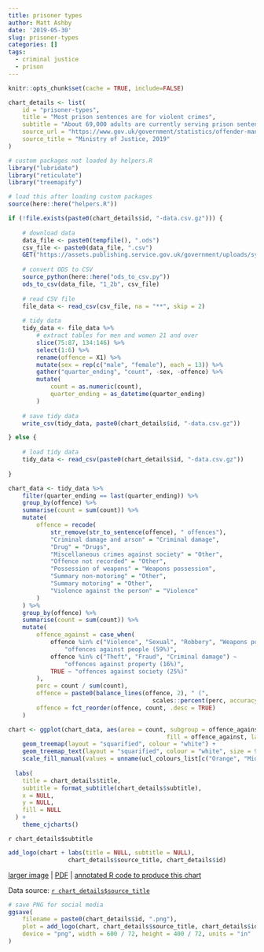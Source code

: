 ```yaml
---
title: prisoner types
author: Matt Ashby
date: '2019-05-30'
slug: prisoner-types
categories: []
tags:
  - criminal justice
  - prison
---
```


```r
knitr::opts_chunk$set(cache = TRUE, include=FALSE)
```

```r
chart_details <- list(
	id = "prisoner-types",
	title = "Most prison sentences are for violent crimes",
	subtitle = "About 69,000 adults are currently serving prison sentences, most of them for violent or sexual offences. However, over 10,000 adults are serving sentences for drug offences, more than for all types of theft combined.",
	source_url = "https://www.gov.uk/government/statistics/offender-management-statistics-quarterly-october-to-december-2018",
	source_title = "Ministry of Justice, 2019"
)
```

```r
# custom packages not loaded by helpers.R
library("lubridate")
library("reticulate")
library("treemapify")

# load this after loading custom packages
source(here::here("helpers.R"))
```

```r
if (!file.exists(paste0(chart_details$id, "-data.csv.gz"))) {
	
	# download data
	data_file <- paste0(tempfile(), ".ods")
	csv_file <- paste0(data_file, ".csv")
	GET("https://assets.publishing.service.gov.uk/government/uploads/system/uploads/attachment_data/file/796904/population-31-march-2019.ods", write_disk(data_file))
	
	# convert ODS to CSV
	source_python(here::here("ods_to_csv.py"))
	ods_to_csv(data_file, "1_2b", csv_file)
	
	# read CSV file
	file_data <- read_csv(csv_file, na = "**", skip = 2)
	
	# tidy data
	tidy_data <- file_data %>% 
		# extract tables for men and women 21 and over
		slice(75:87, 134:146) %>% 
		select(1:6) %>% 
		rename(offence = X1) %>% 
		mutate(sex = rep(c("male", "female"), each = 13)) %>% 
		gather("quarter_ending", "count", -sex, -offence) %>% 
		mutate(
			count = as.numeric(count),
			quarter_ending = as_datetime(quarter_ending)
		)
		
	# save tidy data
	write_csv(tidy_data, paste0(chart_details$id, "-data.csv.gz"))	

} else {
	
	# load tidy data
	tidy_data <- read_csv(paste0(chart_details$id, "-data.csv.gz"))
	
}
```

```r
chart_data <- tidy_data %>% 
	filter(quarter_ending == last(quarter_ending)) %>% 
	group_by(offence) %>% 
	summarise(count = sum(count)) %>% 
	mutate(
		offence = recode(
			str_remove(str_to_sentence(offence), " offences"),
			"Criminal damage and arson" = "Criminal damage", 
			"Drug" = "Drugs",
			"Miscellaneous crimes against society" = "Other",
			"Offence not recorded" = "Other",
			"Possession of weapons" = "Weapons possession",
			"Summary non-motoring" = "Other",
			"Summary motoring" = "Other",
			"Violence against the person" = "Violence"
		)
	) %>% 
	group_by(offence) %>% 
	summarise(count = sum(count)) %>% 
	mutate(
		offence_against = case_when(
			offence %in% c("Violence", "Sexual", "Robbery", "Weapons possession") ~
				"offences against people (59%)",
			offence %in% c("Theft", "Fraud", "Criminal damage") ~ 
				"offences against property (16%)",
			TRUE ~ "offences against society (25%)"
		),
		perc = count / sum(count),
		offence = paste0(balance_lines(offence, 2), " (", 
										 scales::percent(perc, accuracy = 1), ")"),
		offence = fct_reorder(offence, count, .desc = TRUE)
	)
```

```r
chart <- ggplot(chart_data, aes(area = count, subgroup = offence_against, 
											 fill = offence_against, label = offence)) +
	geom_treemap(layout = "squarified", colour = "white") +
	geom_treemap_text(layout = "squarified", colour = "white", size = 9) +
	scale_fill_manual(values = unname(ucl_colours_list[c("Orange", "Mid Blue", 
																											 "Bright Pink")])) +
  labs(
    title = chart_details$title,
    subtitle = format_subtitle(chart_details$subtitle),
    x = NULL,
    y = NULL,
    fill = NULL
  ) +
	theme_cjcharts()
```

`r chart_details$subtitle`

```r
add_logo(chart + labs(title = NULL, subtitle = NULL), 
				 chart_details$source_title, chart_details$id)
```

[larger image](../`r chart_details$id`.png) | [PDF](../`r chart_details$id`.pdf)
| [annotated R code to produce this chart](https://github.com/mpjashby/cj-charts/blob/master/content/`r chart_details$id`.Rmd)

Data source: [`r chart_details$source_title`](`r chart_details$source_url`)

```r
# save PNG for social media
ggsave(
	filename = paste0(chart_details$id, ".png"), 
	plot = add_logo(chart, chart_details$source_title, chart_details$id), 
	device = "png", width = 600 / 72, height = 400 / 72, units = "in"
)
```
